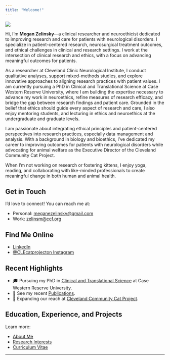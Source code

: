 ```yaml
---
title: "Welcome!"
---
```


![](images/circle-headshot.png){.circle-photo}

Hi, I’m **Megan Zelinsky**—a clinical researcher and neuroethicist dedicated to improving research and care for patients with neurological disorders. I specialize in patient-centered research, neurosurgical treatment outcomes, and ethical challenges in clinical and research settings. I work at the intersection of clinical research and ethics, with a focus on advancing meaningful outcomes for patients.

As a researcher at Cleveland Clinic Neurological Institute, I conduct qualitative analyses, support mixed-methods studies, and explore innovative approaches to aligning research practices with patient values. I am currently pursuing a PhD in Clinical and Translational Science at Case Western Reserve University, where I am building the expertise necessary to advance my work in neuroethics, refine measures of research efficacy, and bridge the gap between research findings and patient care. Grounded in the belief that ethics should guide every aspect of research and care, I also enjoy mentoring students, and lecturing in ethics and neuroethics at the undergraduate and graduate levels.

I am passionate about integrating ethical principles and patient-centered perspectives into research practices, especially data management and analysis. With a background in biology and bioethics, I’ve dedicated my career to improving outcomes for patients with neurological disorders while advocating for animal welfare as the Executive Director of the Cleveland Community Cat Project.

When I’m not working on research or fostering kittens, I enjoy yoga, reading, and collaborating with like-minded professionals to create meaningful change in both human and animal health.

## Get in Touch

I’d love to connect! You can reach me at:

-   Personal: [meganezelinsky\@gmail.com](mailto:meganezelinsky@gmail.com)
-   Work: [zelinsm\@ccf.org](mailto:zelinsm@ccf.org)

## Find Me Online

-   [LinkedIn](https://www.linkedin.com/in/megan-zelinsky-0468321b5/)
-   [\@CLEcatproject](https://www.instagram.com/clecatproject/)[ on Instagram](https://www.instagram.com/clecatproject/)

## Recent Highlights

-   🎓 Pursuing my PhD in [Clinical and Translational Science](https://case.edu/medicine/pqhs/education/clinical-and-translational-science/phd-clinical-translational-science-cts) at Case Western Reserve University.
-   📄 See my recent [Publications](publications.qmd).
-   🐾 Expanding our reach at [Cleveland Community Cat Project](https://www.communitycatproject.org).

## Education, Experience, and Projects

Learn more:

-   [About Me](about.qmd)
-   [Research Interests](research.qmd)
-   [Curriculum Vitae](cv.qmd)

------------------------------------------------------------------------

